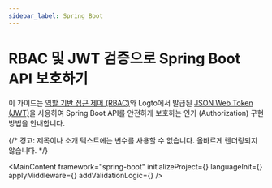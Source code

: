 ```yaml
---
sidebar_label: Spring Boot
---
```




# RBAC 및 JWT 검증으로 Spring Boot API 보호하기

이 가이드는 [역할 기반 접근 제어 (RBAC)](/authorization/role-based-access-control)와 Logto에서 발급된 [JSON Web Token (JWT)](https://auth.wiki/jwt)을 사용하여 Spring Boot API를 안전하게 보호하는 인가 (Authorization) 구현 방법을 안내합니다.

{/* 경고: 제목이나 소개 텍스트에는 변수를 사용할 수 없습니다. 올바르게 렌더링되지 않습니다. */}

<MainContent
  framework="spring-boot"
  initializeProject={<InitProject />}
  languageInit={<Init />}
  applyMiddleware={<ApplyMiddleware />}
  addValidationLogic={<AddValidationLogic framework="spring-boot" />}
/>
